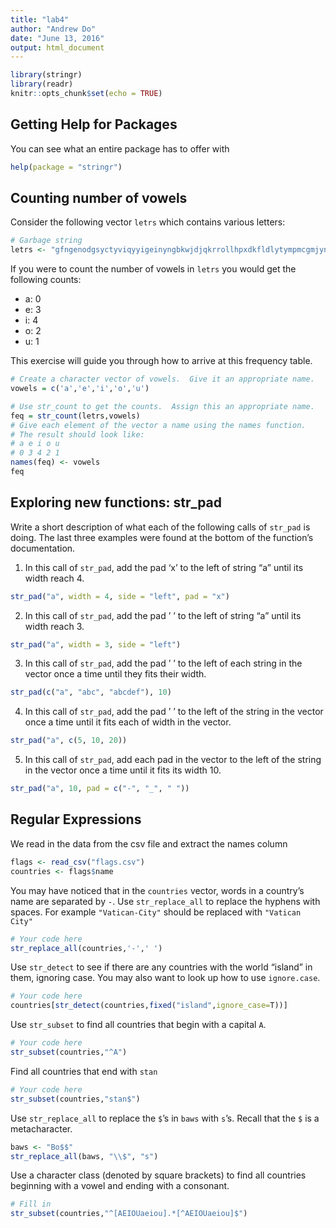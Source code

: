 ```yaml
---
title: "lab4"
author: "Andrew Do"
date: "June 13, 2016"
output: html_document
---
```


```r
library(stringr)
library(readr)
knitr::opts_chunk$set(echo = TRUE)
```

## Getting Help for Packages

You can see what an entire package has to offer with
```r
help(package = "stringr")
```


## Counting number of vowels

Consider the following vector `letrs` which contains various letters:
```r
# Garbage string
letrs <- "gfngenodgsyctyviqyyigeinyngbkwjdjqkrrollhpxdkfldlytympmcgmjynihusebtq"
```

If you were to count the number of vowels in `letrs` you would get the following counts:

- a: 0
- e: 3
- i: 4
- o: 2
- u: 1

This exercise will guide you through how to arrive at this frequency table.

```r
# Create a character vector of vowels.  Give it an appropriate name.
vowels = c('a','e','i','o','u')

# Use str_count to get the counts.  Assign this an appropriate name.
feq = str_count(letrs,vowels)
# Give each element of the vector a name using the names function.
# The result should look like:
# a e i o u
# 0 3 4 2 1
names(feq) <- vowels
feq
```

## Exploring new functions: str_pad
Write a short description of what each of the following calls of `str_pad` is doing.  The last three examples were found at the bottom of the function's documentation.

1. In this call of `str_pad`, add the pad 'x' to the left of string "a" until its width reach 4.
```r
str_pad("a", width = 4, side = "left", pad = "x")
```

2. In this call of `str_pad`, add the pad ' ' to the left of string "a" until its width reach 3.
```r
str_pad("a", width = 3, side = "left")
```

3. In this call of `str_pad`, add the pad ' ' to the left of each string in the vector once a time until they fits their width.
```r
str_pad(c("a", "abc", "abcdef"), 10)
```

4. In this call of `str_pad`, add the pad ' ' to the left of the string in the vector once a time until it fits each of width in the vector.
```r
str_pad("a", c(5, 10, 20))
```

5. In this call of `str_pad`, add each pad in the vector to the left of the string in the vector once a time until it fits its width 10.
```r
str_pad("a", 10, pad = c("-", "_", " "))
```

## Regular Expressions

We read in the data from the csv file and extract the names column
```r
flags <- read_csv("flags.csv")
countries <- flags$name
```

You may have noticed that in the `countries` vector, words in a country's name are separated by `-`.  Use `str_replace_all` to replace the hyphens with spaces.  For example `"Vatican-City"` should be replaced with `"Vatican City"`

```r
# Your code here
str_replace_all(countries,'-',' ')
```

Use `str_detect` to see if there are any countries with the world "island" in them, ignoring case.  You may also want to look up how to use `ignore.case`.

```r
# Your code here
countries[str_detect(countries,fixed("island",ignore_case=T))]
```

Use `str_subset` to find all countries that begin with a capital `A`.
```r
# Your code here
str_subset(countries,"^A")
```

Find all countries that end with `stan`
```r
# Your code here
str_subset(countries,"stan$")
```

Use `str_replace_all` to replace the `$`'s in `baws` with `s`'s.  Recall that the `$` is a metacharacter.
```r
baws <- "Bo$$"
str_replace_all(baws, "\\$", "s")
```

Use a character class (denoted by square brackets) to find all countries beginning with a vowel and ending with a consonant.
```r
# Fill in
str_subset(countries,"^[AEIOUaeiou].*[^AEIOUaeiou]$")
```




